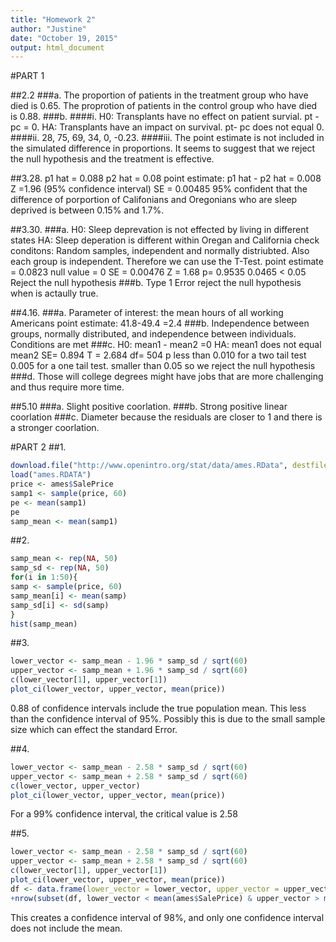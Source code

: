 ---
title: "Homework 2"
author: "Justine"
date: "October 19, 2015"
output: html_document
---
#PART 1

##2.2
###a.
The proportion of patients in the treatment group who have died is 0.65. The proprotion of patients in the control group who have died is 0.88.
###b.
####i.
H0: Transplants have no effect on patient survial. pt - pc = 0.
HA: Transplants have an impact on survival. pt- pc does not equal 0.
####ii.
28, 75, 69, 34, 0, -0.23.
####iii. 
The point estimate is not included in the simulated difference in proportions. It seems to suggest that we reject the null hypothesis and the treatment is effective.

##3.28.
p1 hat = 0.088
p2 hat = 0.08
point estimate: p1 hat - p2 hat = 0.008
Z =1.96 (95% confidence interval)
SE = 0.00485
95% confident that the difference of porportion of Califonians and Oregonians who are sleep deprived is between 0.15% and 1.7%.

##3.30.
###a.
H0: Sleep deprevation is not effected by living in different states
HA: Sleep deperation is different within Oregan and California
check conditons: Random samples, independent and normally distriubted. Also each group is independent. Therefore we can use the T-Test.
point estimate = 0.0823
null value = 0
SE = 0.00476
Z = 1.68
p= 0.9535
0.0465 < 0.05
Reject the null hypothesis
###b.
Type 1 Error reject the null hypothesis when is actaully true.

##4.16.
###a.
Parameter of interest: the mean hours of all working Americans
point estimate: 41.8-49.4 =2.4
###b.
Independence between groups, normally distributed, and independence between individuals. Conditions are met
###c.
H0: mean1 - mean2 =0
HA: mean1 does not equal mean2
SE= 0.894
T = 2.684
df= 504
p less than 0.010 for a two tail test 0.005 for a one tail test.
smaller than 0.05 so we reject the null hypothesis
###d.
Those will college degrees might have jobs that are more challenging and thus require more time.

##5.10
###a.
Slight positive coorlation.
###b.
Strong positive linear coorlation
###c.
Diameter because the residuals are closer to 1 and there is a stronger coorlation.

#PART 2
##1.
```{r}
download.file("http://www.openintro.org/stat/data/ames.RData", destfile = "ames.RData")
load("ames.RDATA")
price <- ames$SalePrice
samp1 <- sample(price, 60)
pe <- mean(samp1)
pe
samp_mean <- mean(samp1)
```
##2.
```{r}
samp_mean <- rep(NA, 50)
samp_sd <- rep(NA, 50)
for(i in 1:50){
samp <- sample(price, 60)
samp_mean[i] <- mean(samp) 
samp_sd[i] <- sd(samp)
}
hist(samp_mean)
```
##3. 
```{r}
lower_vector <- samp_mean - 1.96 * samp_sd / sqrt(60)
upper_vector <- samp_mean + 1.96 * samp_sd / sqrt(60)
c(lower_vector[1], upper_vector[1])
plot_ci(lower_vector, upper_vector, mean(price))
```

0.88 of confidence intervals include the true population mean. This less than the confidence interval of 95%. Possibly this is due to the small sample size which can effect the standard Error.

##4.
```{r}
lower_vector <- samp_mean - 2.58 * samp_sd / sqrt(60)
upper_vector <- samp_mean + 2.58 * samp_sd / sqrt(60)
c(lower_vector, upper_vector)
plot_ci(lower_vector, upper_vector, mean(price))
```
For a 99% confidence interval, the critical value is 2.58

##5.
```{r}
lower_vector <- samp_mean - 2.58 * samp_sd / sqrt(60)
upper_vector <- samp_mean + 2.58 * samp_sd / sqrt(60)
c(lower_vector[1], upper_vector[1])
plot_ci(lower_vector, upper_vector, mean(price))
df <- data.frame(lower_vector = lower_vector, upper_vector = upper_vector)
+nrow(subset(df, lower_vector < mean(ames$SalePrice) & upper_vector > mean(ames$SalePrice))) / length(sample_means60)
```

This creates a confidence interval of 98%, and only one confidence interval does not include the mean.